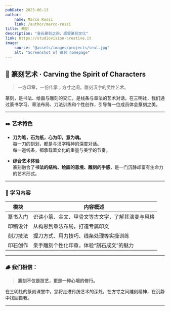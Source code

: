 ```yaml
---
pubDate: 2025-06-13
author:
    name: Marco Rossi
    link: /author/marco-rossi
title: 篆刻
description: "金石篆刻之间，感受篆刻文化"
link: https://studiovision-creative.it
image:
    source: "@assets/images/projects/seal.jpg"
    alt: "Screenshot of 篆刻 homepage"
---
```


## 🧧 篆刻艺术 · Carving the Spirit of Characters

> 一方印章，一份传承；方寸之间，雕刻汉字的灵性艺术。

篆刻，是书法、绘画与雕刻的交汇，是线条与章法的艺术对话。在三明社，我们通过篆书学习、章法布局、刀法训练和个性创作，引导每一位成员体会篆刻之美。

---

### ✒️ 艺术特色

- **刀为笔，石为纸，心为印，意为魂。**  
  每一刀的刻划，都是与汉字精神的深度对话。  
  每一道线条，都承载着文化的重量与美学的节奏。

- **综合艺术体验**  
  篆刻融合了**书法的结构、绘画的意境、雕刻的手感**，是一门沉静却富有生命力的艺术形式。

---

### 🧱 学习内容

| 模块 | 内容概述 |
|------|----------|
| 篆书入门 | 识读小篆、金文、甲骨文等古文字，了解其演变与风格 |
| 印稿设计 | 从构思到章法布局，打造专属印文 |
| 刻刀技法 | 握刀方式、用力技巧、线条处理等实操训练 |
| 印石创作 | 亲手雕刻个性化印章，体验“刻石成文”的魅力 |

---

### 🪵 我们相信：

> **篆刻不仅是技艺，更是一种心境的修行。**

在三明社的篆刻课堂中，您将走进传统艺术的深处，在方寸之间雕刻精神，在沉静中找回自我。

---

